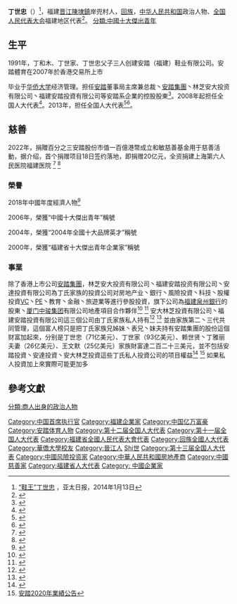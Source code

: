 {{Infobox person
| 姓名     = 丁世忠
| image     = 2019丁世忠.png
| caption = 攝於2019年
| image_size = 200px
| 国籍     = {{PRC}}
| 出生日期 = {{birth year and age|1970}}
| 出生地點 = {{CHN}}[[福建省|福建省]][[晉江縣|晉江縣]]
| 教育程度 = [[华侨大学|华侨大学]]经济管理
| 组织       = [[安踏|安踏]]集團 丶林芝安大投資丶福建安踏投資           
| 职业     = 企業家、全国人大代表、慈善家丶天使投資人
| 父母     = 丁和木（父）
| 子女     = 丁少翔（子）<br>丁斯晴 （女）
| 親屬     =  丁雅丽（妹）<br />丁世家（弟）<br />丁思榕（侄子） <br />王文默（表哥）<br /> 賴世賢（妹夫）<ref>{{Cite web |url=https://files.services/files/394/2021/0401/20210401164502_59104408_tc.pdf |title=安踏體育2020年報 |access-date=2022-01-26 |archive-date=2022-01-26 |archive-url=https://web.archive.org/web/20220126171645/https://files.services/files/394/2021/0401/20210401164502_59104408_tc.pdf }}</ref> <ref>{{Cite web |url=https://m.sohu.com/a/477645743_189130/?pvid=000115_3w_a |title=跟两个哥哥一起开工厂，如今她分到180亿家产，成为福建的女首富 |access-date=2022-02-23 |archive-date=2022-03-08 |archive-url=https://web.archive.org/web/20220308194351/https://m.sohu.com/a/477645743_189130/?pvid=000115_3w_a }}</ref> 

}}
'''丁世忠'''（{{bd|1970年||}}）<ref>[http://www.apdnews.com/news/61030.html “鞋王”丁世忠] {{Wayback|url=http://www.apdnews.com/news/61030.html |date=20140113153230 }}，亚太日报，2014年1月13日</ref>，福建[[晋江|晋江]][[陳埭鎮|陳埭鎮]]岸兜村人，[[回族|回族]]，[[中华人民共和国|中华人民共和国]]政治人物、[[全国人民代表大会|全国人民代表大会]]福建地区代表<ref>{{cite web|author=新华网|title=第十一届全国人大代表|url=http://news.xinhuanet.com/ziliao/2008-03/03/content_7708230.htm?node=36628|publisher=新华网|accessdate=2014-01-07|archive-date=2014-01-10|archive-url=https://web.archive.org/web/20140110211415/http://news.xinhuanet.com/ziliao/2008-03/03/content_7708230.htm?node=36628|dead-url=no}}</ref>。
[[分類:中國十大傑出青年|分類:中國十大傑出青年]]

==生平==

1991年，丁和木、丁世家、丁世忠父子三人创建安踏（福建）鞋业有限公司。安踏體育在2007年於香港交易所上市

毕业于[[华侨大学|华侨大学]]经济管理。担任[[安踏|安踏]]董事局主席兼总裁丶[[安踏集團|安踏集團]]丶林芝安大投资有限公司丶福建安踏投資有限公司等安踏系企業的控股股東<ref>{{Cite web |url=https://www.mpfinance.com/fin/instantf2.php?node=1487762717209&issue=20170222 |title=【安踏業績】丁世忠：兩年內Descente可實現盈利 |access-date=2018-06-24 |archive-date=2020-11-30 |archive-url=https://web.archive.org/web/20201130212117/https://www.mpfinance.com/fin/instantf2.php?node=1487762717209&issue=20170222 }}</ref>。2008年起担任全国人大代表<ref>{{cite news|title=全国人大代表信息-丁世忠|url=http://210.82.31.1:8084/delegate/viewDelegate.action?dbid=111058|accessdate=2013-04-05|newspaper=全国人大网|archive-url=https://web.archive.org/web/20140407062414/http://www.npc.gov.cn/delegate/viewDelegate.action?dbid=111058|archive-date=2014-04-07|dead-url=yes}}</ref>。2013年，担任全国人大代表<ref name="全国人大代表信息-丁世忠">{{cite news|title=全国人大代表信息-丁世忠|url=http://210.82.31.1:8084/delegate/viewDelegate.action?dbid=121031|accessdate=2013-04-05|newspaper=全国人大网|archive-url=https://web.archive.org/web/20140407062607/http://www.npc.gov.cn/delegate/viewDelegate.action?dbid=121031|archive-date=2014-04-07|dead-url=yes}}</ref><ref>{{Cite web|title=（受权发布）中华人民共和国第十三届全国人民代表大会代表名单-中新网|url=http://www.chinanews.com/gn/2018/02-25/8453959.shtml|accessdate=2021-02-13|work=中新网|archive-date=2018-02-27|archive-url=https://web.archive.org/web/20180227031724/http://www.chinanews.com/gn/2018/02-25/8453959.shtml}}</ref>。

==慈善==

2022年，捐贈百分之三安踏股份市值一百億港幣成立和敏慈善基金用于慈善活動，据介绍，首个捐赠项目18日签约落地，即捐赠20亿元，全资捐建上海第六人民医院福建医院 <ref>{{Cite web |url=http://www.metroradio.com.hk/news/default.aspx?SearchText=&NewsId=20211221102330&page=0 |title=安踏主席捐出逾90億元股份予和敏基金會 |access-date=2022-01-25 |archive-date=2022-03-08 |archive-url=https://web.archive.org/web/20220308174327/http://www.metroradio.com.hk/news/default.aspx?SearchText=&NewsId=20211221102330&page=0 }}</ref> <ref>{{Cite web |url=https://m.jiemian.com/article/6927562.html |title=安踏100亿成立“和敏基金会”，首个项目20亿全资捐建医院 |access-date=2022-02-10 |archive-date=2022-02-11 |archive-url=https://web.archive.org/web/20220211000347/https://m.jiemian.com/article/6927562.html }}</ref>

===榮譽===
2018年中國年度經濟人物<ref>{{Cite web |url=https://finance.sina.cn/2019-01-18/detail-ihrfqziz8949608.d.html?from=wap |title=安踏董事局主席兼CEO丁世忠当选"2018经济年度人物" |access-date=2022-02-13 |archive-date=2022-03-08 |archive-url=https://web.archive.org/web/20220308195217/https://finance.sina.cn/2019-01-18/detail-ihrfqziz8949608.d.html?from=wap }}</ref>

2006年，榮獲“中國十大傑出青年”稱號

2004年，榮獲“2004年全國十大品牌英才”稱號

2000年，榮獲“福建省十大傑出青年企業家”稱號

===事業===
除了香港上市公司[[安踏集團|安踏集團]]，林芝安大投资有限公司丶福建安踏投资有限公司丶安達投資有限公司為丁氏家族的投資公司对房地产业丶銀行丶風險投資丶科技丶股權投資[[VC|VC]]丶[[PE|PE]]丶教育丶金融丶旅遊業等進行參股投資，旗下公司為[[福建|福建]][[泉州銀行|泉州銀行]]的股東丶[[厦门中骏集团|厦门中骏集团]]有限公司地產項目合作夥伴<ref>{{Cite web |url=https://m.kanzhun.com/gongsi/166f25892ce8e0777dacb26465d6dfb5/ |title=林芝安大投资有限公司 |access-date=2022-01-26 |archive-date=2022-03-08 |archive-url=https://web.archive.org/web/20220308231419/https://m.kanzhun.com/gongsi/166f25892ce8e0777dacb26465d6dfb5/ }}</ref> <ref>{{Cite web |url=https://m.kanzhun.com/gongsi/7f8fa1c8f0d5a0aac891c7888be6b4bc/ |title=福建安踏投資有限公司 |access-date=2022-01-26 |archive-date=2022-03-08 |archive-url=https://web.archive.org/web/20220308212547/https://m.kanzhun.com/gongsi/7f8fa1c8f0d5a0aac891c7888be6b4bc/ }}</ref> 安大林芝投資有限公司丶福建安踏投資有限公司這三個公司由丁氏家族私人持有<ref>{{Cite web |url=https://finance.sina.cn/chanjing/gsxw/2020-07-08/detail-iircuyvk2756574.d.html?from=wap |title=安踏丁氏家族交棒 由90后全面接管家族投资 |access-date=2022-01-26 |archive-date=2022-03-08 |archive-url=https://web.archive.org/web/20220308165141/https://finance.sina.cn/chanjing/gsxw/2020-07-08/detail-iircuyvk2756574.d.html?from=wap }}</ref>
<ref>{{Cite web |url=http://www.qjcjgc.com/article-54.html |title=丁思榕、丁少翔、丁斯晴…安踏90后三代全面接管家族投资 |access-date=2022-01-26 |archive-date=2022-03-08 |archive-url=https://web.archive.org/web/20220308212240/http://www.qjcjgc.com/article-54.html }}</ref>
並由家族第二丶三代共同管理，這個富人榜只是把丁氏家族兄姊妹丶表兄丶妺夫持有安踏集團的股份這個财富加起來，分别是丁世忠（71亿美元）、丁世家（93亿美元）、赖世贤丶丁雅丽夫妻（26亿美元）、王文默（25亿美元）家族財富達二百二十三美元，並不包括安踏投資丶安達投資丶安大林芝投資這些丁氏私人投資公司的项目權益<ref>{{Cite web |url=https://www.forbeschina.com/lists/1757 |title=福布斯全球2021年富豪榜 |access-date=2022-02-25 |archive-date=2021-05-21 |archive-url=https://web.archive.org/web/20210521002609/https://www.forbeschina.com/lists/1757 }}</ref> <ref> [https://pdf.dfcfw.com/pdf/H2_AN202103241475608287_1.pdf?1616605386000.pdf 安踏2020年業績公告] </ref> 如果私人投資加上來實際可能更加多

==參考文獻==
{{reflist}}

{{DEFAULTSORT:D}}
[[Category:中国首席执行官|Category:中国首席执行官]]
[[Category:福建企業家|Category:福建企業家]]
[[Category:中国亿万富豪|Category:中国亿万富豪]]
[[Category:安踏体育人物|Category:安踏体育人物]]
[[Category:第十二届全国人大代表|Category:第十二届全国人大代表]]
[[Category:第十一届全国人大代表|Category:第十一届全国人大代表]]
[[Category:福建省全國人民代表大會代表|Category:福建省全國人民代表大會代表]]
[[Category:回族全國人大代表|Category:回族全國人大代表]]
[[Category:華僑大學校友|Category:華僑大學校友]]
[[Category:晉江人|Category:晉江人]]
[[Category:丁姓|Shi世]]
[[Category:第十三届全国人大代表|Category:第十三届全国人大代表]]
[[Category:中國风險投资家|Category:中國风險投资家]]
[[Category:中華人民共和國房地產商|Category:中華人民共和國房地產商]]
[[分類:商人出身的政治人物|分類:商人出身的政治人物]]
[[Category:中國慈善家|Category:中國慈善家]]
[[Category:福建省人大代表|Category:福建省人大代表]]
[[Category:_中國企業家|Category: 中國企業家]]